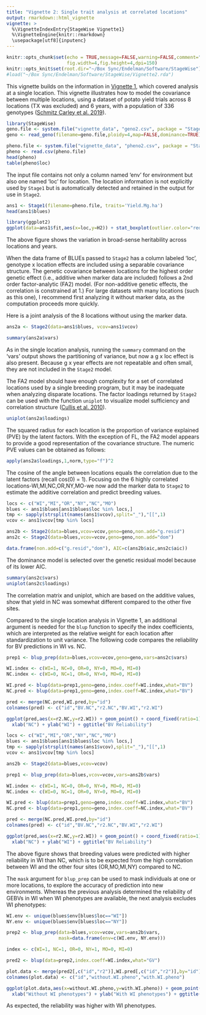 ---
title: "Vignette 2: Single trait analysis at correlated locations"
output: rmarkdown::html_vignette
vignette: >
  %\VignetteIndexEntry{StageWise Vignette1}
  %\VignetteEngine{knitr::rmarkdown}
  \usepackage[utf8]{inputenc}
---

```{r include=FALSE}
knitr::opts_chunk$set(echo = TRUE,message=FALSE,warning=FALSE,comment="##",
                      fig.width=4,fig.height=4,dpi=150)
knitr::opts_knit$set(root.dir="~/Box Sync/Endelman/Software/StageWise")
#load("~/Box Sync/Endelman/Software/StageWise/Vignette2.rda")
```

This vignette builds on the information in [Vignette 1](https://jendelman.github.io/StageWise/Vignette1.html), which covered analysis at a single location. This vignette illustrates how to model the covariance between multiple locations, using a dataset of potato yield trials across 8 locations (TX was excluded) and 6 years, with a population of 336 genotypes ([Schmitz Carley et al. 2019](https://doi.org/10.2135/cropsci2018.05.0314)). 

```{r}
library(StageWise)
geno.file <- system.file("vignette_data", "geno2.csv", package = "StageWise")
geno <- read_geno(filename=geno.file,ploidy=4,map=FALSE,dominance=TRUE)

pheno.file <- system.file("vignette_data", "pheno2.csv", package = "StageWise")
pheno <- read.csv(pheno.file)
head(pheno)
table(pheno$loc)
``` 

The input file contains not only a column named 'env' for environment but also one named 'loc' for location. The location information is not explicitly used by `Stage1` but is automatically detected and retained in the output for use in `Stage2`.

```{r, fig.width=4, fig.height=3}
ans1 <- Stage1(filename=pheno.file, traits='Yield.Mg.ha')
head(ans1$blues)

library(ggplot2)
ggplot(data=ans1$fit,aes(x=loc,y=H2)) + stat_boxplot(outlier.color="red") + xlab("Location") + ylab(expression(paste("Broad-sense ",H^2," (plot basis)")))
```

The above figure shows the variation in broad-sense heritability across locations and years. 

When the data frame of BLUEs passed to `Stage2` has a column labeled 'loc', genotype x location effects are included using a separable covariance structure. The genetic covariance between locations for the highest order genetic effect (i.e., additive when marker data are included) follows a 2nd order factor-analytic (FA2) model. (For non-additive genetic effects, the correlation is constrained at 1.) For large datasets with many locations (such as this one), I recommend first analyzing it without marker data, as the computation proceeds more quickly. 

Here is a joint analysis of the 8 locations without using the marker data.
```{r}
ans2a <- Stage2(data=ans1$blues, vcov=ans1$vcov)
```
```{r}
summary(ans2a$vars)
```

As in the single location analysis, running the `summary` command on the 'vars' output shows the partitioning of variance, but now a g x loc effect is also present. Because g x year effects are not repeatable and often small, they are not included in the `Stage2` model. 

The FA2 model should have enough complexity for a set of correlated locations used by a single breeding program, but it may be inadequate when analyzing disparate locations. The factor loadings returned by `Stage2` can be used with the function `uniplot` to visualize model sufficiency and correlation structure ([Cullis et al. 2010](https://doi.org/10.1139/G10-080)).

```{r, fig.width=3,fig.height=3}
uniplot(ans2a$loadings)
```

The squared radius for each location is the proportion of variance explained (PVE) by the latent factors. With the exception of FL, the FA2 model appears to provide a good representation of the covariance structure. The numeric PVE values can be obtained as follows:
```{r}
apply(ans2a$loadings,1,norm,type="f")^2
```

The cosine of the angle between locations equals the correlation due to the latent factors (recall cos(0) = 1). Focusing on the 6 highly correlated locations-WI,MI,NC,OR,NY,MO-we now add the marker data to `Stage2` to estimate the additive correlation and predict breeding values.

```{r}
locs <- c("WI","MI","OR","NY","NC","MO")
blues <- ans1$blues[ans1$blues$loc %in% locs,]
tmp <- sapply(strsplit(names(ans1$vcov),split="_"),"[[",1)
vcov <- ans1$vcov[tmp %in% locs]
```
```{r}
ans2b <- Stage2(data=blues,vcov=vcov,geno=geno,non.add="g.resid")
ans2c <- Stage2(data=blues,vcov=vcov,geno=geno,non.add="dom")
```

```{r,fig.width=3,fig.height=3}
data.frame(non.add=c("g.resid","dom"), AIC=c(ans2b$aic,ans2c$aic))
```

The dominance model is selected over the genetic residual model because of its lower AIC.

```{r,fig.width=3,fig.height=3}
summary(ans2c$vars)
uniplot(ans2c$loadings)
```

The correlation matrix and uniplot, which are based on the additive values, show that yield in NC was somewhat different compared to the other five sites. 

Compared to the single location analysis in Vignette 1, an additional argument is needed for the `blup` function to specify the index coefficients, which are interpreted as the relative weight for each location after standardization to unit variance. The following code compares the reliability for BV predictions in WI vs. NC. 

```{r,fig.width=3,fig.height=3}
prep1 <- blup_prep(data=blues,vcov=vcov,geno=geno,vars=ans2c$vars)

WI.index <- c(WI=1, NC=0, OR=0, NY=0, MO=0, MI=0)  
NC.index <- c(WI=0, NC=1, OR=0, NY=0, MO=0, MI=0)  

WI.pred <- blup(data=prep1,geno=geno,index.coeff=WI.index,what="BV")
NC.pred <- blup(data=prep1,geno=geno,index.coeff=NC.index,what="BV")

pred <- merge(NC.pred,WI.pred,by="id")
colnames(pred) <- c("id","BV.NC","r2.NC","BV.WI","r2.WI")

ggplot(pred,aes(x=r2.NC,y=r2.WI)) + geom_point() + coord_fixed(ratio=1) + xlim(0.3,0.8) + ylim(0.3,0.8) + geom_line(data=data.frame(x=c(0.3,0.8),y=c(0.3,0.8)),mapping=aes(x=x,y=y),linetype=2) + theme_bw() + 
  xlab("NC") + ylab("WI") + ggtitle("BV Reliability")
```


```{r,fig.width=3,fig.height=3}
locs <- c("WI","MI","OR","NY","NC","MO")
blues <- ans1$blues[ans1$blues$loc %in% locs,]
tmp <- sapply(strsplit(names(ans1$vcov),split="_"),"[[",1)
vcov <- ans1$vcov[tmp %in% locs]

ans2b <- Stage2(data=blues,vcov=vcov)

prep1 <- blup_prep(data=blues,vcov=vcov,vars=ans2b$vars)

WI.index <- c(WI=1, NC=0, OR=0, NY=0, MO=0, MI=0)  
NC.index <- c(WI=0, NC=1, OR=0, NY=0, MO=0, MI=0)  

WI.pred <- blup(data=prep1,geno=geno,index.coeff=WI.index,what="BV")
NC.pred <- blup(data=prep1,geno=geno,index.coeff=NC.index,what="BV")

pred <- merge(NC.pred,WI.pred,by="id")
colnames(pred) <- c("id","BV.NC","r2.NC","BV.WI","r2.WI")

ggplot(pred,aes(x=r2.NC,y=r2.WI)) + geom_point() + coord_fixed(ratio=1) + xlim(0.3,0.8) + ylim(0.3,0.8) + geom_line(data=data.frame(x=c(0.3,0.8),y=c(0.3,0.8)),mapping=aes(x=x,y=y),linetype=2) + theme_bw() + 
  xlab("NC") + ylab("WI") + ggtitle("BV Reliability")
```

The above figure shows that breeding values were predicted with higher reliability in WI than NC, which is to be expected from the high correlation between WI and the other four sites (OR,MO,MI,NY) compared to NC.

The `mask` argument for `blup_prep` can be used to mask individuals at one or more locations, to explore the accuracy of prediction into new environments. Whereas the previous analysis determined the reliability of GEBVs in WI when WI phenotypes are available, the next analysis excludes WI phenotypes: 

```{r, fig.width=3,fig.height=3}



WI.env <- unique(blues$env[blues$loc=="WI"])
NY.env <- unique(blues$env[blues$loc=="NY"])

prep2 <- blup_prep(data=blues,vcov=vcov,vars=ans2b$vars,
                   mask=data.frame(env=c(WI.env, NY.env)))

index <- c(WI=1, NC=1, OR=0, NY=1, MO=0, MI=0)  

pred2 <- blup(data=prep2,index.coeff=WI.index,what="GV")

plot.data <- merge(pred2[,c("id","r2")],WI.pred[,c("id","r2")],by="id")
colnames(plot.data) <- c("id","without.WI.pheno","with.WI.pheno")

ggplot(plot.data,aes(x=without.WI.pheno,y=with.WI.pheno)) + geom_point() + coord_fixed(ratio=1) + xlim(0.3,0.8) + ylim(0.3,0.8) + geom_line(data=data.frame(x=c(0.3,0.8),y=c(0.3,0.8)),mapping=aes(x=x,y=y),linetype=2) + theme_bw() + 
  xlab("Without WI phenotypes") + ylab("With WI phenotypes") + ggtitle("WI BV Reliability")
```

As expected, the reliability was higher with WI phenotypes.

